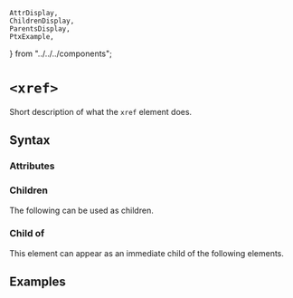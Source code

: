     AttrDisplay,
    ChildrenDisplay,
    ParentsDisplay,
    PtxExample,
} from "../../../components";

# `<xref>`

Short description of what the `xref` element does.

## Syntax

### Attributes

<AttrDisplay name="xref" />

### Children

The following can be used as children.

<ChildrenDisplay name="xref" />

### Child of

This element can appear as an immediate child of the following elements.

<ParentsDisplay name="xref" />

## Examples

    